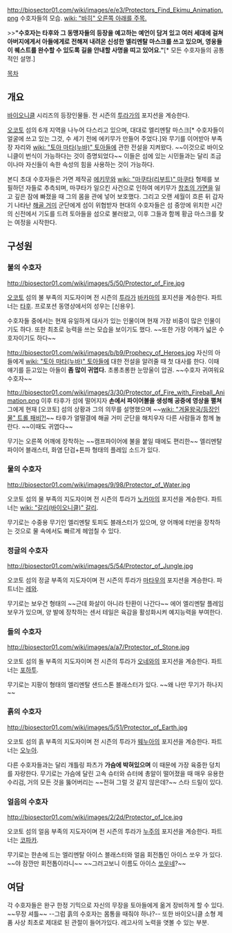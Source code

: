 http://biosector01.com/wiki/images/e/e3/Protectors_Find_Ekimu_Animation.png
수호자들의 모습. [[wiki: "바히" 오른쪽 아래를 주목.]]

>>'''"수호자는 타후와 그 동맹자들의 등장을 예고하는 예언이 담겨 있고 여러 세대에 걸쳐 아버지에게서 아들에게로 전해져 내려온 신성한 엘리멘탈 마스크를 쓰고 있으며, 영웅들이 퀘스트를 완수할 수 있도록 길을 안내할 사명을 띠고 있어요."'''[* 모든 수호자들의 공통적인 설명.]

[[목차]]

== 개요 ==
[[바이오니클]] 시리즈의 등장인물들. 전 시즌의 [[투라가]]의 포지션을 계승한다.

[[오코토]] 섬의 6개 지역을 나누어 다스리고 있으며, 대대로 엘리멘탈 마스크[* 수호자들이 얼굴에 쓰고 있는 그것, 수 세기 전에 에키무가 만들어 주었다.]와 무기를 이어받아 부족장 자리와 [[wiki: "토아 마타(누바)" 토아]]들에 관한 전설을 지켜왔다. ~~이것으로 바이오니클이 번식이 가능하다는 것이 증명되었다~~ 이들은 섬에 있는 시민들과는 달리 조금이나마 자신들이 속한 속성의 힘을 사용하는 것이 가능하다.

본디 초대 수호자들은 가면 제작공 [[에키무]]와 [[wiki: "마쿠타(리부트)" 마쿠타]] 형제를 보필하던 자들로 추측되며, 마쿠타가 일으킨 사건으로 인하여 에키무가 [[창조의 가면]]을 잃고 깊은 잠에 빠졌을 때 그의 몸을 관에 넣어 보호했다. 그리고 오랜 세월이 흐른 뒤 갑자기 나타난 [[해골 거미]] 군단에게 섬이 위협받자 현대의 수호자들은 섬 중앙에 위치한 시간의 신전에서 기도를 드려 토아들을 섬으로 불러왔고, 이후 그들과 함께 황금 마스크를 찾는 여정을 시작한다.

== 구성원 ==
=== 불의 수호자 ===
http://biosector01.com/wiki/images/5/50/Protector_of_Fire.jpg

[[오코토]] 섬의 불 부족의 지도자이며 전 시즌의 [[투라가]] [[바카마]]의 포지션을 계승한다. 파트너는 [[타후]]. 프로포션 동영상에서의 성우는 [신용우]. 

수호자들 중에서는 현재 유일하게 대사가 있는 인물이며 현재 가장 비중이 많은 인물이기도 하다. 또한 최초로 능력을 쓰는 모습을 보이기도 했다. ~~또한 가장 어깨가 넓은 수호자이기도 하다~~

http://biosector01.com/wiki/images/b/b9/Prophecy_of_Heroes.jpg
자신의 아들에게 [[wiki: "토아 마타(누바)" 토아]]들에 대한 전설을 알려줄 때 첫 대사를 한다. 이때 얘기를 듣고있는 아들이 '''좀 많이 귀엽다.''' 초롱초롱한 눈망울이 압권. ~~수호자 귀여워요 수호자~~

http://biosector01.com/wiki/images/3/30/Protector_of_Fire_with_Fireball_Animation.png
이후 타후가 섬에 떨어지자 '''손에서 파이어볼을 생성해 공중에 영상을 펼쳐''' 그에게 현재 [오코토] 섬의 상황과 그의 의무를 설명했으며 ~~[[wiki: "겨울왕국/등장인물" 트롤 패비?!]]~~ 타후가 얼떨결에 해골 거미 군단을 해치우자 다른 사람들과 함께 놀란다. ~~이때도 귀엽다~~

무기는 오른쪽 어깨에 장착하는 ~~캠프파이어에 불을 붙일 때에도 편리한~~ 엘리멘탈 파이어 블래스터, 화염 단검+톤파 형태의 플레임 소드가 있다.

=== 물의 수호자 ===
http://biosector01.com/wiki/images/9/98/Protector_of_Water.jpg

오코토 섬의 물 부족의 지도자이며 전 시즌의 투라가 [[노카마]]의 포지션을 계승한다. 파트너는 [[wiki: "갈리(바이오니클)" 갈리]].

무기로는 수중용 무기인 엘리멘탈 토피도 블래스터가 있으며, 양 어깨에 터빈을 장착하는 것으로 물 속에서도 빠르게 헤엄칠 수 있다.

=== 정글의 수호자 ===
http://biosector01.com/wiki/images/5/54/Protector_of_Jungle.jpg

오코토 섬의 정글 부족의 지도자이며 전 시즌의 투라가 [[마타우]]의 포지션을 계승한다. 파트너는 [[레와]].

무기로는 보우건 형태의 ~~근데 화살이 아니라 탄환이 나간다~~ 에어 엘리멘탈 플레임 보우가 있으며, 양 발에 장착하는 센서 테일은 육감을 활성화시켜 예지능력을 부여한다.

=== 돌의 수호자 ===
http://biosector01.com/wiki/images/a/a7/Protector_of_Stone.jpg

오코토 섬의 돌 부족의 지도자이며 전 시즌의 투라가 [[오네와]]의 포지션을 계승한다. 파트너는 [[포하투]].

무기로는 지팡이 형태의 엘리멘탈 샌드스톤 블래스터가 있다. ~~왜 나만 무기가 하나지~~

=== 흙의 수호자 ===
http://biosector01.com/wiki/images/5/51/Protector_of_Earth.jpg

오코토 섬의 흙 부족의 지도자이며 전 시즌의 투라가 [[웨누아]]의 포지션을 계승한다. 파트너는 [[오누아]].

다른 수호자들과는 달리 개틀링 파츠가 '''가슴에 박혀있으며''' 이 때문에 가장 육중한 덩치를 자랑한다. 무기로는 가슴에 달린 고속 슈터와 슈터에 총알이 떨어졌을 때 매우 유용한 수리검, 거의 모든 것을 뚫어버리는 ~~전혀 그럴 것 같지 않은데?~~ 스타 드릴이 있다.

=== 얼음의 수호자 ===
http://biosector01.com/wiki/images/2/2d/Protector_of_Ice.jpg

오코토 섬의 얼음 부족의 지도자이며 전 시즌의 투라가 [[누주]]의 포지션을 계승한다. 파트너는 [[코파카]].

무기로는 한손에 드는 엘리멘탈 아이스 블래스터와 얼음 회전톱인 아이스 쏘우 가 있다. ~~야 잠깐만 회전톱이라니~~ ~~그러고보니 이름도 아이스 [[쏘우]]네?~~

== 여담 ==
각 수호자들은 완구 한정 기믹으로 자신의 무장을 토아들에게 옮겨 장비하게 할 수 있다. ~~무장 셔틀~~ --그럼 흙의 수호자는 몸통을 때줘야 하나?-- 또한 바이오니클 소형 제품 사상 최초로 제대로 된 관절이 들어가있다. 레고사의 노력을 엿볼 수 있는 부분.

